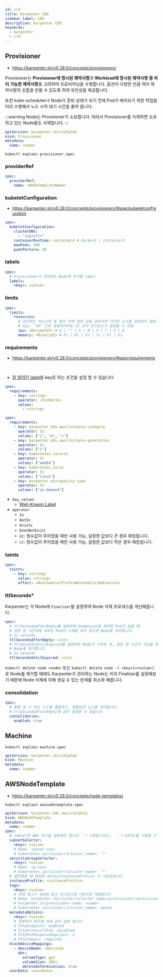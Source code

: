 ```yaml
---
id: crd
title: Karpenter CRD
sidebar_label: CRD
description: Karpenter CRD
keywords:
  - karpenter
  - crd
---
```


## Provisioner

- https://karpenter.sh/v0.28.0/concepts/provisioners/

Provisioner는 **Provisioner에 명시된 제약사항**과 **Workload에 명시된 제약사항 중 처리 가능한 제약사항**을 고려하여 프로비저닝을 수행합니다. 옵션이 다양한 만큼 여러 제약사항의 조합을 만들 수 있도록 하여 유언성을 제공합니다.

또한 kube-scheduler나 Node가 준비 상태가 되기 전에 Pod가 배치되기 위한 작업을 미리 수행해서 노드 시작 대기 시간을 줄여 줍니다.

:::warning
Node는 Provisioner가 소유합니다. 따라서 Provisioner를 삭제하면 소유하고 있는 Node들도 삭제됩니다.
:::

```yaml
apiVersion: karpenter.sh/v1alpha5
kind: Provisioner
metadata:
  name: <name>
```

```shell
kubectl explain provisioner.spec
```

### providerRef

```yaml
spec:
  providerRef:
    name: <NodeTemplateName>
```

### kubeletConfiguration

- https://karpenter.sh/v0.28.0/concepts/provisioners/#speckubeletconfiguration

```yaml
spec:
  kubeletConfiguration:
    clusterDNS:
      - "<ip|url>"
    containerRuntime: containerd # dockerd | containerd
    maxPods: 100
    podsPerCore: 10
```

### labels

```yaml
spec:
  # Provisioner가 관리하는 Node에 추가될 label
  labels:
    <key>: <value>
```

### limits

```yaml
spec:
  limits:
    resources:
      # 관리하는 리소스의 총 합이 아래 설정 값을 넘어가면 더이상 노드를 생성하지 않음
      # cpu: "10" 으로 설정되더라도 72 코어 인스턴스가 생성될 수 있음
      cpu: <DecimalSI> # m | "" | k | M | G | T | P | E
      memory: <BinarySI> # Ki | Mi | Gi | Ti | Pi | Ei
```

### requirements

- https://karpenter.sh/v0.28.0/concepts/provisioners/#specrequirements

<br />

- [잘 알려진 label](https://kubernetes.io/docs/reference/labels-annotations-taints/)을 key로 하는 조건을 설정 할 수 있습니다

```yaml
spec:
  requirements:
    - key: <string>
      operator: <In|NotIn>
      values:
        - <string>
```

```yaml title="default"
spec:
  requirements:
    - key: karpenter.k8s.aws/instance-category
      operator: In
      values: ["c", "m", "r"]
    - key: karpenter.k8s.aws/instance-generation
      operator: Gt
      values: ["2"]
    - key: kubernetes.io/arch
      operator: In
      values: ["amd64"]
    - key: kubernetes.io/os
      operator: In
      values: ["linux"]
    - key: karpenter.sh/capacity-type
      operator: In
      values: ["on-demand"]
```

- `key`, `values`
  - [Well-Knwon Label](/docs/mlops/mlops/provisioning/karpenter/scheduling#well-knwon-labels)
- `operator`
  - `In`
  - `NotIn`
  - `Exists`
  - `DoesNotExist`
  - `Gt`: 정수값이 주어졌을 때만 사용 가능, 설정한 값보다 큰 경우 매칭됩니다.
  - `Lt`: 정수값이 주어졌을 때만 사용 가능, 설정한 값보다 작은 경우 매칭됩니다.

### taints

```yaml
spec:
  taints:
    - key: <string>
      value: <string>
      effect: <NoSchedule|PreferNoSchedule|NoExecute>
```

### ttlSeconds\*

Karpenter는 각 Node에 `Finalizer`를 설정하여 Node 삭제 프로세스를 개선해줍니다.

```yaml
spec:
  # ttlSecondsAfterEmpty를 설정하면 Daemonset을 제외한 Pod가 없을 때,
  # 설정 된 시간내에 새로운 Pod이 스케줄 되지 않으면 Node를 정리합니다.
  # In seconds
  ttlSecondsAfterEmpty: <int>
  # ttlSecondsUntilExpired를 설정하면 Node가 시작된 후, 설정 된 시간이 지났을 때,
  # Node를 정리합니다.
  # In seconds
  ttlSecondsUntilExpired: <int>
```

`kubectl delete node <node>` 또는 `kubectl delete node -l <key>[=<value>]`로 Node를 제거할 때에도 Karpenter가 관리하는 Node는 미리 Finalizer를 설정해놨기 때문에 Node 삭제에 의해 생길 수 있는 문제를 최소화 해줍니다.

### consolidation

```yaml
spec:
  # 통합 할 수 있는 노드를 통합하고, 불필요한 노드를 정리합니다
  # ttlSecondsAfterEmpty와 같이 설정할 수 없습니다
  consolidation:
    enabled: true
```

## Machine

```shell
kubectl explain machine.spec
```

```yaml
apiVersion: karpenter.sh/v1alpha5
kind: Machine
metadata:
  name: <name>
```

## AWSNodeTemplate

- https://karpenter.sh/v0.28.0/concepts/node-templates/

```shell
kubectl explain awsnodetemplate.spec
```

```yaml
apiVersion: karpenter.k8s.aws/v1alpha1
kind: AWSNodeTemplate
metadata:
  name: <name>
spec:
  # subnet의 AWS 태그를 설정하면 됩니다. `*`(와일드카드), `,`(구분자)를 사용할 수 있습니다
  subnetSelector:
    <key>: <value>
    # Name: subnet-xxxx
    # kubernetes.io/cluster/<cluster_name>: '*'
  securityGroupSelector:
    <key>: <value>
    # Name: sg-xxxx
    # kubernetes.io/cluster/<cluster_name>: '*'
  # 설치했을 때 설정한 defaultInstanceProfile 이 기본값입니다
  instanceProfile: <instanceProfile>
  tags:
    <key>: <value>
    # 아래 태그가 생성된 EC2 인스턴스에 기본으로 적용됩니다
    # Name: karpenter.sh/cluster/<cluster_name>/provisioner/<provisioner_name>
    # karpenter.sh/provisioner-name: <name>
    # kubernetes.io/cluster/<cluster_name>: owned
  metadataOptions:
    <key>: <value>
    # 설정하지 않으면 아래 값이 설정 됩니다
    # httpEndpoint: enabled
    # httpProtocolIPv6: disabled
    # httpPutResponseHopLimit: 2
    # httpTokens: required
  blockDeviceMappings:
    - deviceName: /dev/xvda
      ebs:
        volumeType: gp3
        volumeSize: 30Gi
        deleteOnTermination: true
  userData: <userData>
```
